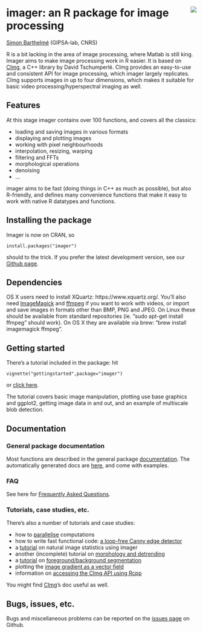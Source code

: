 <!-- --- -->
<!-- title: "imager: an R package for image processing" -->
<!-- --- -->

<div id="header">
<p><img src="warped_parrots_small.png" style="float: right; margin-left: 20px;" /></p>
<h1 class="title">imager: an R package for image processing</h1>

</div>


[Simon Barthelmé](http://sites.google.com/site/simonbarthelme) (GIPSA-lab, CNRS) 

<!-- <img src="warped_parrots_small.png" style="float: right; margin-left: 20px;" /> -->


R is a bit lacking in the area of image processing, where Matlab is still king. Imager aims to make image processing work in R easier. It is based on [CImg](http://cimg.sourceforge.net/), a C++ library by David Tschumperlé. CImg provides an easy-to-use and consistent API for image processing, which imager largely replicates. CImg supports images in up to four dimensions, which makes it suitable for basic video processing/hyperspectral imaging as well. 

## Features

At this stage imager contains over 100 functions, and covers all the classics:

- loading and saving images in various formats
- displaying and plotting images
- working with pixel neighbourhoods 
- interpolation, resizing, warping
- filtering and FFTs
- morphological operations 
- denoising 
- ... 

imager aims to be fast (doing things in C++ as much as possible), but also R-friendly, and defines many convenience functions that make it easy to work with native R datatypes and functions. 

## Installing the package

Imager is now on CRAN, so

	install.packages("imager")

should to the trick. If you prefer the latest development version, see our [Github page](https://www.github.com/dahtah/imager). 

## Dependencies

OS X users need to install XQuartz: https://www.xquartz.org/. You'll also need [ImageMagick](http://www.imagemagick.org/script/binary-releases.php) and [ffmpeg](http://ffmpeg.org/download.html) if you want to work with videos, or import and save images in formats other than BMP, PNG and JPEG. On Linux these should be available from standard repositories (ie. "sudo apt-get install ffmpeg" should work). On OS X they are available via brew: "brew install imagemagick ffmpeg". 

## Getting started 

There's a tutorial included in the package:  hit

	vignette("gettingstarted",package="imager")

or [click here](gettingstarted.html).

The tutorial covers basic image manipulation, plotting use base graphics and ggplot2, getting image data in and out, and an example of multiscale blob detection.

## Documentation

### General package documentation 

Most functions are described in the general package [documentation](imager.html). The automatically generated docs are [here](https://cran.r-project.org/web/packages/imager/imager.pdf), and come with examples. 

### FAQ

See here for [Frequently Asked Questions](FAQ.html). 

### Tutorials, case studies, etc. 

There's also a number of tutorials and case studies:

- how to [parallelise](parallel.html) computations 
- how to write fast functional code: [a loop-free Canny edge detector](canny.html)
- a [tutorial](image_stats.html) on natural image statistics using imager
- another (incomplete) tutorial on [morphology and detrending](morphology.html)
- a [tutorial](foreground_background.html) on [foreground/background segmentation](http://opensource.graphics/how-to-code-a-nice-user-guided-foreground-extraction-algorithm/)
- plotting the [image gradient as a vector field](gradient_field.html)
- information on [accessing the CImg API using Rcpp](cpp_api.html)

You might find [CImg](http://cimg.eu/)'s doc useful as well. 

## Bugs, issues, etc.

Bugs and miscellaneous problems can be reported on the [issues page](https://github.com/dahtah/imager/issues) on Github. 
